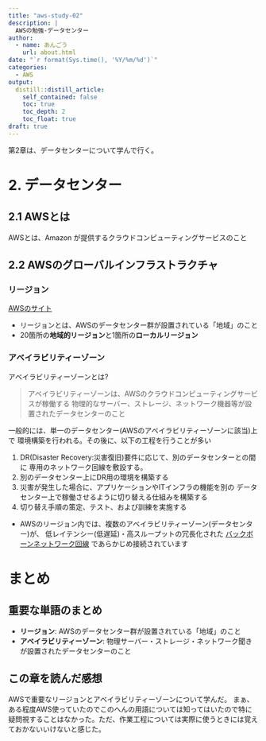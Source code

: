 ```yaml
---
title: "aws-study-02"
description: |
  AWSの勉強-データセンター
author:
  - name: あんごう
    url: about.html
date: "`r format(Sys.time(), '%Y/%m/%d')`"
categories:
  - AWS
output:
  distill::distill_article:
    self_contained: false
    toc: true
    toc_depth: 2
    toc_float: true
draft: true
---
```


第2章は、データセンターについて学んで行く。

# 2. データセンター

## 2.1 AWSとは

AWSとは、Amazon が提供するクラウドコンピューティングサービスのこと

## 2.2 AWSのグローバルインフラストラクチャ

### リージョン

[AWSのサイト](https://docs.aws.amazon.com/ja_jp/AWSEC2/latest/UserGuide/using-regions-availability-zones.html)

- リージョンとは、AWSのデータセンター群が設置されている「地域」のこと
- 20箇所の**地域的リージョン**と1箇所の**ローカルリージョン**

### アベイラビリティーゾーン

アベイラビリティーゾーンとは?

> アベイラビリティーゾーンは、AWSのクラウドコンピューティングサービスが稼働する
物理的なサーバー、ストレージ、ネットワーク機器等が設置されたデータセンターのこと

一般的には、単一のデータセンター(AWSのアベイラビリティーゾーンに該当)上で
環境構築を行われる。その後に、以下の工程を行うことが多い

1. DR(Disaster Recovery:災害復旧)要件に応じて、別のデータセンターとの間に
専用のネットワーク回線を敷設する。
2. 別のデータセンター上にDR用の環境を構築する
3. 災害が発生した場合に、アプリケーションやITインフラの機能を別の
データセンター上で稼働させるように切り替える仕組みを構築する
4. 切り替え手順の策定、テスト、および訓練を実施する

- AWSのリージョン内では、複数のアベイラビリティーゾーン(データセンター)が、
低レイテンシー(低遅延)・高スループットの冗⻑化された
[バックボーンネットワーク回線](https://www.otsuka-shokai.co.jp/words/backbone-line.html)
であらかじめ接続されています

# まとめ

## 重要な単語のまとめ

- **リージョン**: AWSのデータセンター群が設置されている「地域」のこと
- **アベイラビリティーゾーン**: 物理サーバー・ストレージ・ネットワーク聞きが設置されたデータセンターのこと

## この章を読んだ感想

AWSで重要なリージョンとアベイラビリティーゾーンについて学んだ。
まぁ、ある程度AWS使っていたのでこのへんの用語については知ってはいたので特に疑問視することはなかった。ただ、作業工程については実際に使うときには覚えておかないいけないと感じた。
